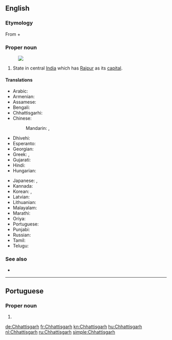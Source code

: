 ==English==
{{wikipedia}}

===Etymology===
From {{etyl|hi|en}} {{m|hi|छत्तीस||thirty-six}} + {{m|hi|गढ़||fort}}

===Proper noun===
{{en-proper noun}}
[[Image:Chhattisgarh in India (disputed hatched).svg|thumb|]]

# State in central [[India]] which has [[Raipur]] as its [[capital]].

====Translations====
{{trans-top|Chhattisgarh}}
* Arabic: {{t|ar|تْشَاتِيسْغَار|m|tr=tšatisḡār}}
* Armenian: {{t|hy|Չատտիսգարհ|sc=Armn}}
* Assamese: {{t|as|ছত্তীছগঢ়|sc=Beng|tr=chattīchagaṛh}}
* Bengali: {{t|bn|ছত্তীসগঢ়|sc=Beng|tr=chattīsagaṛh}}
* Chhattisgarhi: {{t|hne|छत्तीसगढ़|sc=Deva|tr=chattīsagaṛh}}
* Chinese:
*: Mandarin: {{t|cmn|恰蒂斯加爾邦|sc=Hani}}, {{t|cmn|恰蒂斯加尔邦|tr=Qiàdìsījiā'ěr-bāng|sc=Hani}}
* Dhivehi: {{t|dv|ޗައްތީސްގަޅު|sc=Thaa}}
* Esperanto: {{t|eo|Ĉhatisgaro}}
* Georgian: {{t|ka|ჩატისგარჰი|sc=Geor}}
* Greek: {{t|el|Κατίσγκαρ|sc=Grek}}, {{t+|el|Τσατίσγκαρ|sc=Grek}}
* Gujarati: {{t|gu|છત્તીસગઢ|sc=Gujr|tr=chattīsagaḍh}}
* Hindi: {{t+|hi|छत्तीसगढ़|tr=chattīsgaṛh}}
* Hungarian: {{t+|hu|Cshattíszgarh}}
{{trans-mid}}
* Japanese: {{t|ja|チャッティースガル州|tr=Chattīsugaru-shū}}, {{t|ja|チャッティースガル|tr=Chattīsugaru}}
* Kannada: {{t|kn|ಛತ್ತೀಸ್‌ಘಡ್|sc=Knda}}
* Korean: {{t|ko|차티스가르 주|sc=Kore}}, {{t|ko|차티스가르|sc=Kore}}
* Latvian: {{t|lv|Čhatīsgarha}}
* Lithuanian: {{t|lt|Čhatisgarhas}}
* Malayalam: {{t|ml|ഛത്തീസ്‌ഗഢ്|sc=Mlym}}
* Marathi: {{t|mr|छत्तीसगढ|sc=Deva|tr=chattīsagaḍh}}
* Oriya: {{t+|or|ଛତିଶଗଡ଼|sc=Orya|tr=chatiśagaṛ}}
* Portuguese: {{t|pt|Chhattisgarh}}
* Punjabi: {{t|pa|ਛੱਤੀਸਗੜ੍ਹ|sc=Guru|tr=chatīsagaṛh}}
* Russian: {{t+|ru|Чхаттисга́рх|m}}
* Tamil: {{t|ta|சத்தீசுகர்|sc=Taml}}
* Telugu: {{t|te|ఛత్తీస్‌గఢ్|sc=Telu}}
{{trans-bottom}}

===See also===
* {{list:states of India/en}}

----

==Portuguese==

===Proper noun===
{{pt-proper noun|m}}

# {{place|pt|state|c/India|t1=Chhattisgarh}}

[[de:Chhattisgarh]]
[[fr:Chhattisgarh]]
[[kn:Chhattisgarh]]
[[hu:Chhattisgarh]]
[[nl:Chhattisgarh]]
[[ru:Chhattisgarh]]
[[simple:Chhattisgarh]]